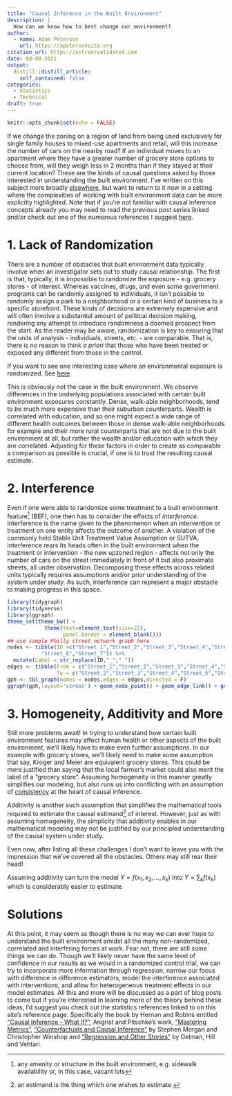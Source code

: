 ```yaml
---
title: "Causal Inference in the Built Environment"
description: |
  How can we know how to best change our environment?
author:
  - name: Adam Peterson
    url: https://apetersonsite.org
citation_url: https://xstreetvalidated.com
date: 08-08-2021
output:
  distill::distill_article:
    self_contained: false
categories:
  - Statistics
  - Technical
draft: true
---
```



```r
knitr::opts_chunk$set(echo = FALSE)
```


If we change the zoning on a region of land from being used exclusively
for single family houses to mixed-use apartments and retail, will this increase 
the number of cars on the nearby road? If an individual moves to an apartment
where they have a greater number of grocery store options to choose from, 
will they weigh less in 2 months than if they stayed at their current location?
These are the kinds of causal questions asked by those 
interested in understanding the built environment. I've written on this 
subject more broadly [elsewhere](https://www.apetersonsite.org/post/causal_inference_preface/), 
but want to return to it now in a setting where the complexities of 
working with built environment data can be more explicitly highlighted.
Note that if you're not familiar with causal inference concepts already you may
need to read the previous post series linked and/or check out one of the numerous
references I suggest [here](https://www.apetersonsite.org/post/phdlessons/).

# 1. Lack of Randomization

There are a number of obstacles that built environment data typically involve
when an investigator sets out to study causal relationship. The first
is that, typically, it is impossible to randomize the exposure - e.g. grocery stores -  of interest.
Whereas vaccines, drugs, and even some government programs can be randomly 
assigned to individuals, it isn't possible to randomly assign a park to a 
neighborhood or a certain kind of business to a specific storefront. 
These kinds of decisions are extremely expensive and will often involve a 
substantial amount of political decision making, rendering any attempt to 
introduce randomness a doomed prospect from the start.
As the reader may be aware, randomization is key to ensuring that the 
units of analysis - individuals, streets, etc. -  are comparable.
That is, there is no reason to think *a priori* that those who have been treated 
or exposed any different from those in the control. 

<aside>
If you want to see one interesting case where an environmental exposure
is randomized. See [here](https://ajph.aphapublications.org/doi/full/10.2105/AJPH.2018.304752)
</aside>

This is obviously not the case in the built environment. We observe differences
in the underlying populations associated with certain built environment exposures
constantly. Dense, walk-able neighborhoods, tend to be much more expensive
than their suburban counterparts. Wealth is correlated with education, and 
so one might expect a wide range of different health outcomes between those in
dense walk-able neighborhoods for example and their more rural counterparts that
are not due to the built environment at all, but rather the wealth and/or education
with which they are correlated. Adjusting for these factors in order
to create as comparable a comparison as possible is crucial, if one is 
to trust the resulting causal estimate.


# 2. Interference

Even if one were able to randomize some treatment to a built environment 
feature^[any amenity or structure in the built environment, 
e.g. sidewalk availability or, in this case, vacant lots] (BEF), one then has to 
consider the effects of *interference*. Interference is the name given to the
phenomenon when an intervention or treatment on one entity affects the 
outcome of another. A violation of the commonly held Stable Unit 
Treatment Value Assumption or SUTVA, interference rears its heads often 
in the built environment when the treatment or intervention - the new
upzoned region -
affects not only the number of cars on the street immediately in front of it 
but also proximate streets, all under observation. Decomposing 
these effects across related units typically requires assumptions and/or 
prior understanding of the system under study. As such,
interference can represent a major obstacle to making progress in this space.

```r
library(tidygraph)
library(tidyverse)
library(ggraph)
theme_set(theme_bw() + 
            theme(text=element_text(size=22),
                  panel.border = element_blank()))
## use sample Philly street network graph here
nodes <- tibble(ID =c("Street_1","Street_2","Street_3","Street_4","Street_5",
           "Street_6","Street_7")) %>% 
  mutate(Label = str_replace(ID,"_"," "))
edges <- tibble(From = c("Street_1","Street_2","Street_3","Street_4","Street_5","Streeet_6","Street_2","Street_4"),
                To = c("Street_2","Street_3","Street_4","Street_5","Street_6","Street_7","Street_4","Street_6"))
gph <- tbl_graph(nodes = nodes,edges = edges,directed = F)
ggraph(gph,layout='stress') + geom_node_point() + geom_edge_link() + geom_node_label(aes(label = Label))
```

# 3. Homogeneity, Additivity and More

Still more problems await! In trying to understand how certain built environment
features may affect human health or other aspects of the built environment,
we'll likely have to make even further assumptions. In our example with grocery
stores, we'll likely need to make some assumption that say, Kroger and Meier
are equivalent grocery stores. This could be more justified than saying 
that the local farmer's market could also merit the label of a "grocery store". 
Assuming homogeneity in this manner greatly simplifies our modeling, but 
also runs us into conflicting with an assumption of 
[consistency](https://www.apetersonsite.org/post/causal_inference_preface/) at the heart 
of causal inference. 

Additivity is another such assumption that simplifies the mathematical tools required
to estimate the causal estimand^[an estimand is the thing which one wishes to estimate.]
of interest. However, just as with assuming homogeneity, the simplicity that 
additivity enables in our mathematical modeling may not be justified by our 
principled understanding of the causal system under study. 

Even now, after listing all these challenges I don't want to leave you with the 
impression that we've covered all the obstacles. Others may still rear their head! 

<aside>
Assuming additivity can turn the model $Y = f(x_{1},x_{2},...,x_{k})$
into $Y = \sum_k f(x_{k})$ which is considerably easier to estimate.
</aside>

# Solutions

At this point, it may seem as though there is no way we can ever hope 
to understand the built environment amidst all the many non-randomized, correlated
and interfering forces at work. Fear not, there are still *some* things we can do.
Though we'll likely never have the same level of confidence in our results 
as we would in a randomized control trial, we can try to incorporate more 
information through regression, narrow our focus with difference in 
difference estimators, model the interference associated with interventions, 
and allow for heterogeneous treatment effects in our model estimates.
All this and more will be discussed as a part of blog posts to come but if you're 
interested in learning more of the theory behind these ideas, I'd suggest you check out the statistics
references linked to on this site's reference page. Specifically the book by
Hernan and Robins entitled 
["Causal Inference - What if?"](https://www.hsph.harvard.edu/miguel-hernan/causal-inference-book/), 
Angrist and Pitschke's work, 
["Mastering Metrics"](https://press.princeton.edu/books/paperback/9780691152844/mastering-metrics), 
["Counterfactuals and Causal 
Inference"](https://www.cambridge.org/core/books/counterfactuals-and-causal-inference/5CC81E6DF63C5E5A8B88F79D45E1D1B7) by Stephen Morgan and Christopher Winshop and 
["Regression and Other Stories"](https://avehtari.github.io/ROS-Examples/index.html)
by Gelman, Hill and Vehtari.


